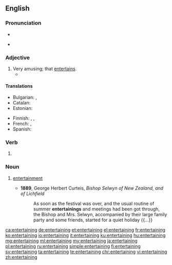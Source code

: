 ==English==

===Pronunciation===
* {{audio|en-us-entertaining.ogg|Audio (US)|lang=en}}

* {{rhymes|eɪnɪŋ|lang=en}}

===Adjective===
{{en-adj}}

# Very amusing; that [[entertain]]s.
#* {{quote-journal
|date=October 1, 2011
|author=Phil Dawkes
|title=Sunderland 2 - 2 West Brom
|work=BBC Sport
|url=http://news.bbc.co.uk/sport2/hi/football/eng_prem/15045630.stm
|page=
|passage=Sunderland came back from two goals down to earn a point from an '''entertaining''' encounter with West Brom.}}

====Translations====
{{trans-top|amusing}}
* Bulgarian: {{t+|bg|забавен|sc=Cyrl}}, {{t+|bg|занимателен|sc=Cyrl}}
* Catalan: {{t|ca|divertit}}
* Estonian: {{t|et|meelelahutuslik}}
{{trans-mid}}
* Finnish: {{t+|fi|viihdyttävä}}, {{t+|fi|huvittava}}, {{t+|fi|hauska}}
* French: {{t+|fr|divertissant|m}}, {{t+|fr|distrayant}}
* Spanish: {{t+|es|divertido|m}}
{{trans-bottom}}

===Verb===
{{head|en|present participle}}

# {{present participle of|entertain|lang=en|nocat=1}}

===Noun===
{{en-noun}}

# {{label|en|archaic}} [[entertainment]]
#* '''1889''', George Herbert Curteis, ''Bishop Selwyn of New Zealand, and of Lichfield''
#*: As soon as the festival was over, and the usual routine of summer '''entertainings''' and meetings had been got through, the Bishop and Mrs. Selwyn, accompanied by their large family party and some friends, started for a quiet holiday {{...}}

[[ca:entertaining]]
[[de:entertaining]]
[[et:entertaining]]
[[el:entertaining]]
[[fr:entertaining]]
[[ko:entertaining]]
[[io:entertaining]]
[[it:entertaining]]
[[ku:entertaining]]
[[hu:entertaining]]
[[mg:entertaining]]
[[ml:entertaining]]
[[my:entertaining]]
[[ja:entertaining]]
[[pl:entertaining]]
[[ru:entertaining]]
[[simple:entertaining]]
[[fi:entertaining]]
[[sv:entertaining]]
[[ta:entertaining]]
[[te:entertaining]]
[[chr:entertaining]]
[[vi:entertaining]]
[[zh:entertaining]]